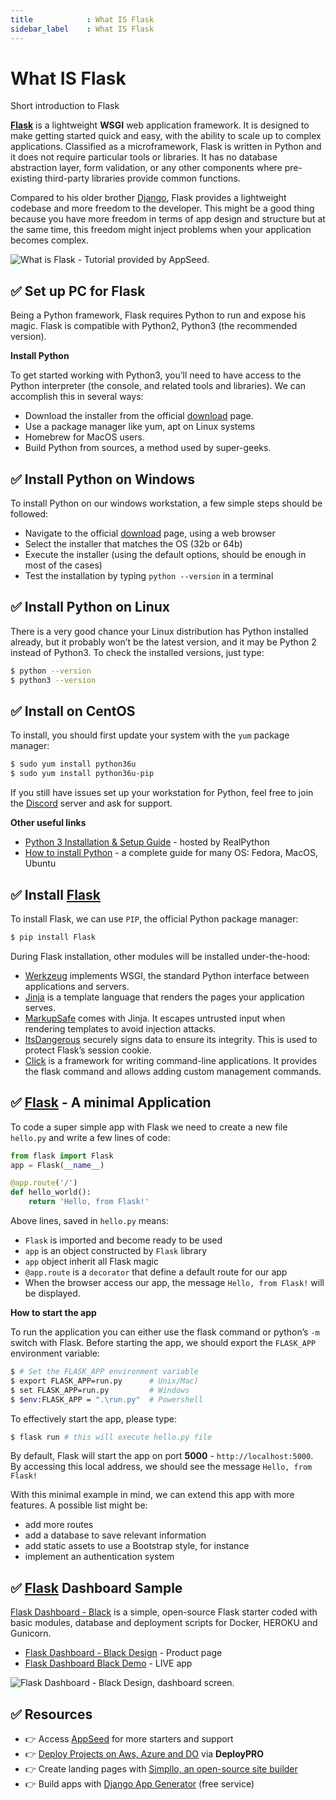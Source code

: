 ```yaml
---
title            : What IS Flask
sidebar_label    : What IS Flask
---
```


# What IS Flask

<SubHeading>Short introduction to Flask</SubHeading>

**[Flask](https://palletsprojects.com/p/flask/)** is a lightweight **WSGI** web application framework. It is designed to make getting started quick and easy, with the ability to scale up to complex applications. 
Classified as a microframework, Flask is written in Python and it does not require particular tools or libraries. It has no database abstraction layer, form validation, or any other components where pre-existing third-party libraries provide common functions.

Compared to his older brother [Django](https://www.djangoproject.com/), Flask provides a lightweight codebase and more freedom to the developer. This might be a good thing because you have more freedom in terms of app design and structure but at the same time, this freedom might inject problems when your application becomes complex.

![What is Flask - Tutorial provided by AppSeed.](https://user-images.githubusercontent.com/51070104/268566349-c41e65a5-2ab9-4b54-8cbc-350ab6da746c.png)

## ✅ Set up PC for Flask

Being a Python framework, Flask requires Python to run and expose his magic. Flask is compatible with Python2, Python3 (the recommended version).

**Install Python**

To get started working with Python3, you’ll need to have access to the Python interpreter (the console, and related tools and libraries). We can accomplish this in several ways:

- Download the installer from the official [download](https://www.python.org/downloads/) page.
- Use a package manager like yum, apt on Linux systems
- Homebrew for MacOS users.
- Build Python from sources, a method used by super-geeks.

## ✅ Install Python on Windows

To install Python on our windows workstation, a few simple steps should be followed:

- Navigate to the official [download](https://www.python.org/downloads/) page, using a web browser
- Select the installer that matches the OS (32b or 64b)
- Execute the installer (using the default options, should be enough in most of the cases)
- Test the installation by typing `python --version` in a terminal

## ✅ Install Python on Linux

There is a very good chance your Linux distribution has Python installed already, but it probably won’t be the latest version, and it may be Python 2 instead of Python3. To check the installed versions, just type:

```bash
$ python --version
$ python3 --version
```

## ✅ Install on CentOS

To install, you should first update your system with the `yum` package manager:

```bash
$ sudo yum install python36u
$ sudo yum install python36u-pip
```

If you still have issues set up your workstation for Python, feel free to join the [Discord](https://discord.gg/fZC6hup) server and ask for support.

**Other useful links**

- [Python 3 Installation & Setup Guide](https://realpython.com/installing-python/) - hosted by RealPython
- [How to install Python](https://realpython.com/installing-python/) - a complete guide for many OS: Fedora, MacOS, Ubuntu

## ✅ Install [Flask](https://palletsprojects.com/p/flask/)

To install Flask, we can use `PIP`, the official Python package manager:

```bash
$ pip install Flask
```

During Flask installation, other modules will be installed under-the-hood:

- [Werkzeug](https://palletsprojects.com/p/werkzeug/) implements WSGI, the standard Python interface between applications and servers.
- [Jinja](https://palletsprojects.com/p/jinja/) is a template language that renders the pages your application serves.
- [MarkupSafe](https://palletsprojects.com/p/markupsafe/) comes with Jinja. It escapes untrusted input when rendering templates to avoid injection attacks.
- [ItsDangerous](https://palletsprojects.com/p/itsdangerous/) securely signs data to ensure its integrity. This is used to protect Flask’s session cookie.
- [Click](https://palletsprojects.com/p/click/) is a framework for writing command-line applications. It provides the flask command and allows adding custom management commands.

## ✅ [Flask](https://palletsprojects.com/p/flask/) - A minimal Application

To code a super simple app with Flask we need to create a new file `hello.py` and write a few lines of code:

```python
from flask import Flask
app = Flask(__name__)

@app.route('/')
def hello_world():
    return 'Hello, from Flask!'
```

Above lines, saved in `hello.py` means:

- `Flask` is imported and become ready to be used
- `app` is an object constructed by `Flask` library
- `app` object inherit all Flask magic
- `@app.route` is a `decorator` that define a default route for our app
- When the browser access our app, the message `Hello, from Flask!` will be displayed.

**How to start the app**

To run the application you can either use the flask command or python’s `-m` switch with Flask. Before starting the app, we should export the `FLASK_APP` environment variable:

```bash
$ # Set the FLASK_APP environment variable
$ export FLASK_APP=run.py      # Unix/Mac)
$ set FLASK_APP=run.py         # Windows
$ $env:FLASK_APP = ".\run.py"  # Powershell
```

To effectively start the app, please type:

```bash
$ flask run # this will execute hello.py file
```

By default, Flask will start the app on port **5000** - `http://localhost:5000`. By accessing this local address, we should see the message `Hello, from Flask!`

With this minimal example in mind, we can extend this app with more features. A possible list might be:

- add more routes
- add a database to save relevant information
- add static assets to use a Bootstrap style, for instance
- implement an authentication system

## ✅ [Flask](https://palletsprojects.com/p/flask/) Dashboard Sample

[Flask Dashboard - Black](https://appseed.us/admin-dashboards/flask-dashboard-black) is a simple, open-source Flask starter coded with basic modules, database and deployment scripts for Docker, HEROKU and Gunicorn.

- [Flask Dashboard - Black Design](https://appseed.us/admin-dashboards/flask-dashboard-black) - Product page
- [Flask Dashboard Black Demo](https://flask-dashboard-black.appseed.us/) - LIVE app

![Flask Dashboard - Black Design, dashboard screen.](https://raw.githubusercontent.com/app-generator/flask-black-dashboard/master/media/flask-black-dashboard-screen.png)

## ✅ Resources

- 👉 Access [AppSeed](https://appseed.us/) for more starters and support 
- 👉 [Deploy Projects on Aws, Azure and DO](https://www.docs.deploypro.dev/) via **DeployPRO**
- 👉 Create landing pages with [Simpllo, an open-source site builder](https://www.simpllo.com/)
- 👉 Build apps with [Django App Generator](https://app-generator.dev/django/) (free service)
